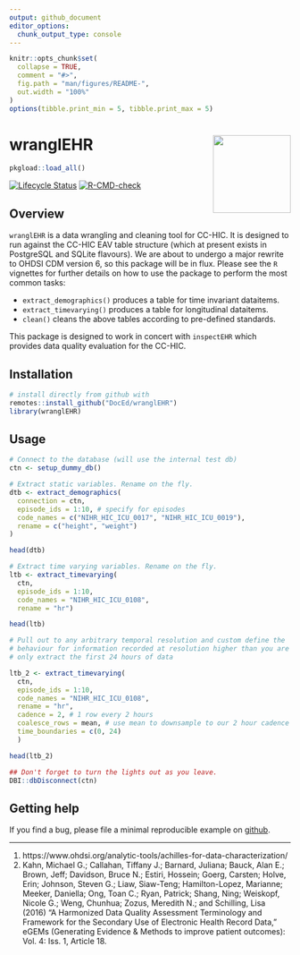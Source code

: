 ```yaml
---
output: github_document
editor_options: 
  chunk_output_type: console
---
```


<!-- README.md is generated from README.Rmd. Please edit that file -->

```r
knitr::opts_chunk$set(
  collapse = TRUE,
  comment = "#>",
  fig.path = "man/figures/README-",
  out.width = "100%"
)
options(tibble.print_min = 5, tibble.print_max = 5)
```

# wranglEHR <a href='https://cc-hic.github.io/inspectEHR/'><img src='logo.png' align="right" height="139" /></a>

```r
pkgload::load_all()
```

<!-- badges: start -->
[![Lifecycle Status](https://img.shields.io/badge/lifecycle-experimental-orange.svg)](https://www.tidyverse.org/lifecycle/)
[![R-CMD-check](https://github.com/DocEd/wranglEHR/workflows/R-CMD-check/badge.svg)](https://github.com/DocEd/wranglEHR/actions)
<!-- badges: end -->

## Overview

`wranglEHR` is a data wrangling and cleaning tool for CC-HIC. It is designed to 
run against the CC-HIC EAV table structure (which at present exists in 
PostgreSQL and SQLite flavours). We are about to undergo a major rewrite to 
OHDSI CDM version 6, so this package will be in flux. Please see the `R` 
vignettes for further details on how to use the package to perform the most 
common tasks:

* `extract_demographics()` produces a table for time invariant dataitems.
* `extract_timevarying()` produces a table for longitudinal dataitems.
* `clean()` cleans the above tables according to pre-defined standards.

This package is designed to work in concert with `inspectEHR` which provides
data quality evaluation for the CC-HIC.

## Installation

```r
# install directly from github with
remotes::install_github("DocEd/wranglEHR")
library(wranglEHR)
```

## Usage

```r
# Connect to the database (will use the internal test db)
ctn <- setup_dummy_db()

# Extract static variables. Rename on the fly.
dtb <- extract_demographics(
  connection = ctn,
  episode_ids = 1:10, # specify for episodes
  code_names = c("NIHR_HIC_ICU_0017", "NIHR_HIC_ICU_0019"),
  rename = c("height", "weight")
)

head(dtb)

# Extract time varying variables. Rename on the fly.
ltb <- extract_timevarying(
  ctn,
  episode_ids = 1:10,
  code_names = "NIHR_HIC_ICU_0108",
  rename = "hr")

head(ltb)

# Pull out to any arbitrary temporal resolution and custom define the
# behaviour for information recorded at resolution higher than you are sampling.
# only extract the first 24 hours of data

ltb_2 <- extract_timevarying(
  ctn,
  episode_ids = 1:10,
  code_names = "NIHR_HIC_ICU_0108",
  rename = "hr",
  cadence = 2, # 1 row every 2 hours
  coalesce_rows = mean, # use mean to downsample to our 2 hour cadence
  time_boundaries = c(0, 24)
  )

head(ltb_2)

## Don't forget to turn the lights out as you leave.
DBI::dbDisconnect(ctn)
```

## Getting help

If you find a bug, please file a minimal reproducible example on [github](https://github.com/DocEd/wranglEHR/issues).

---

1. https://www.ohdsi.org/analytic-tools/achilles-for-data-characterization/
2. Kahn, Michael G.; Callahan, Tiffany J.; Barnard, Juliana; Bauck, Alan E.; Brown, Jeff; Davidson, Bruce N.; Estiri, Hossein; Goerg, Carsten; Holve, Erin; Johnson, Steven G.; Liaw, Siaw-Teng; Hamilton-Lopez, Marianne; Meeker, Daniella; Ong, Toan C.; Ryan, Patrick; Shang, Ning; Weiskopf, Nicole G.; Weng, Chunhua; Zozus, Meredith N.; and Schilling, Lisa (2016) "A Harmonized Data Quality Assessment Terminology and Framework for the Secondary Use of Electronic Health Record Data," eGEMs (Generating Evidence & Methods to improve patient outcomes): Vol. 4: Iss. 1, Article 18.
